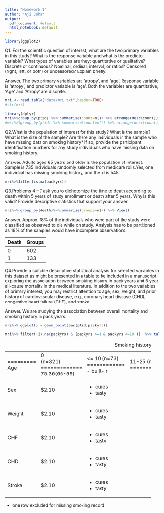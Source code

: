 ```yaml
---
title: "Homework 1"
author: "Aji John"
output:
  pdf_document: default
  html_notebook: default
---
```


```r
library(ggplot2)
```

Q1. For the scientific question of interest, what are the two primary variables in this study? What is the response variable and what is the predictor variable?   What types of variables are they:  quantitative or qualitative?  Discrete or continuous?  Nominal, ordinal, interval, or ratios?  Censored (right, left, or both) or uncensored? Explain briefly.

Answer. The two primary variables are 'atropy', and 'age'. Response variable is 'atropy', and predictor variable is 'age'. Both the variables are quantitative, 'Age' and 'Atropy' are discrete.

```r
mri <- read.table("data/mri.txt",header=TRUE) 
#str(mri)
```


```r
library(dplyr)
mri%>%group_by(ptid) %>% summarise(count=n()) %>% arrange(desc(count)) %>% tail()
#mri%>%group_by(ptid) %>% summarise(count=n()) %>% arrange(desc(count))
```
Q2.What is the population of interest for this study?  What is the sample?  What is the size of the sample?  Are there any individuals in the sample who have missing data on smoking history?  If so, provide the participant identification numbers for any study individuals who have missing data on smoking history.

Answer. Adults aged 65 years and older is the population of interest. Sample is 735 individuals randomly selected from medicare rolls.Yes, one individual has missing smoking history, and the id is 545.

```r
mri%>%filter(is.na(packyrs))
```

Q3.Problems 4 – 7 ask you to dichotomize the time to death according to death within 5 years of study enrollment or death after 5 years. Why is this valid? Provide descriptive statistics that support your answer. 

```r
mri%>% group_by(death)%>%summarise(groups=n()) %>% View()
```
Answer. Approx. 18% of the individuals who were part of the study were classified as observed to die while on study. Analysis has to be partitioned as 18% of the samples would have incomplete observations. 

Death   | Groups
--------| ------
0       | 602
1       | 133

Q4.Provide a suitable descriptive statistical analysis for selected variables in this dataset as might be presented in a table to be included in a manuscript exploring the association between smoking history in pack years and 5 year all-cause mortality in the medical literature. In addition to the two variables of primary interest, you may restrict attention to age, sex, weight, and prior history of cardiovascular disease, e.g., coronary heart disease (CHD), congestive heart failure (CHF), and stroke.

Answer. We are studying the association between overall mortality and smoking history in pack years.

```r
mri%>% ggplot() + geom_point(aes(ptid,packyrs))
```

```r
mri%>% filter(!is.na(packyrs) & (packyrs >=1 & packyrs <=10 ))  %>% tally()

```

: Smoking history.

+---------+-------------+------------+-------------+------------+------------+        
|         | 0  <br>     | <= 10      | 11-25       |26-50       | greater than 50  
|         | (n=321)     | (n=73)     | (n=99)      | (n=148)    | (n=93)
+=========+=============+============+=============+============+============+
| Age     | 75.36(66-99)| - built- r |             |            |
|         |             |            |             |            |
+---------+-------------+------------+-------------+------------+------------+
| Sex     | $2.10       | - cures    |             |            |
|         |             | - tasty    |             |            |
+---------+-------------+------------+-------------+------------+------------+
| Weight  | $2.10       | - cures    |             |            |
|         |             | - tasty    |             |            |
+---------+-------------+------------+-------------+------------+------------+
| CHF     | $2.10       | - cures    |             |            |
|         |             | - tasty    |             |            |
+---------+-------------+------------+-------------+------------+------------+
| CHD     | $2.10       | - cures    |             |            |
|         |             | - tasty    |             |            |
+---------+-------------+------------+-------------+------------+------------+
| Stroke  | $2.10       | - cures    |             |            |
|         |             | - tasty    |             |            |
+---------+-------------+------------+-------------+------------+------------+

* one row excluded for missing smoking record
